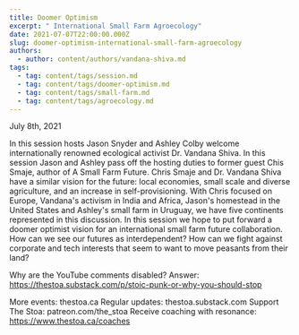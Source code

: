 ```yaml
---
title: Doomer Optimism
excerpt: " International Small Farm Agroecology"
date: 2021-07-07T22:00:00.000Z
slug: doomer-optimism-international-small-farm-agroecology
authors:
  - author: content/authors/vandana-shiva.md
tags:
  - tag: content/tags/session.md
  - tag: content/tags/doomer-optimism.md
  - tag: content/tags/small-farm.md
  - tag: content/tags/agroecology.md
---
```


July 8th, 2021

In this session hosts Jason Snyder and Ashley Colby welcome internationally renowned ecological activist Dr. Vandana Shiva. In this session Jason and Ashley pass off the hosting duties to former guest Chis Smaje, author of A Small Farm Future. Chris Smaje and Dr. Vandana Shiva have a similar vision for the future: local economies, small scale and diverse agriculture, and an increase in self-provisioning. With Chris focused on Europe, Vandana's activism in India and Africa, Jason's homestead in the United States and Ashley's small farm in Uruguay, we have five continents represented in this discussion.  In this session we hope to put forward a doomer optimist vision for an international small farm future collaboration. How can we see our futures as interdependent? How can we fight against corporate and tech interests that seem to want to move peasants from their land? 

Why are the YouTube comments disabled? Answer: https://thestoa.substack.com/p/stoic-punk-or-why-you-should-stop

More events: thestoa.ca
Regular updates: thestoa.substack.com
Support The Stoa: patreon.com/the_stoa
Receive coaching with resonance: https://www.thestoa.ca/coaches
